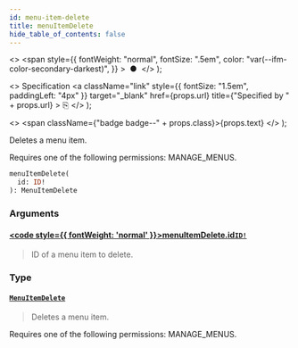 ```yaml
---
id: menu-item-delete
title: menuItemDelete
hide_table_of_contents: false
---
```


  <>
    <span
      style={{
        fontWeight: "normal",
        fontSize: ".5em",
        color: "var(--ifm-color-secondary-darkest)",
      }}
    >
      &nbsp;●&nbsp;
    </span>
  </>
);

  <>
    Specification
    <a
      className="link"
      style={{ fontSize: "1.5em", paddingLeft: "4px" }}
      target="\_blank"
      href={props.url}
      title={"Specified by " + props.url}
    >
      ⎘
    </a>
  </>
);

  <>
    <span className={"badge badge--" + props.class}>{props.text}</span>
  </>
);

Deletes a menu item.

Requires one of the following permissions: MANAGE_MENUS.

```graphql
menuItemDelete(
  id: ID!
): MenuItemDelete
```

### Arguments

#### [<code style={{ fontWeight: 'normal' }}>menuItemDelete.<b>id</b></code>](#)<Bullet />[`ID!`](../../../api-reference/miscellaneous/scalars/id) <Badge class="secondary" text="non-null"/> <Badge class="secondary" text="scalar"/> <Badge class="secondary" text="miscellaneous"/>

> ID of a menu item to delete.

### Type

#### [`MenuItemDelete`](../../../api-reference/miscellaneous/objects/menu-item-delete) <Badge class="secondary" text="object"/> <Badge class="secondary" text="miscellaneous"/>

> Deletes a menu item.

Requires one of the following permissions: MANAGE_MENUS.

>
